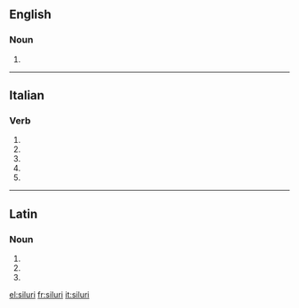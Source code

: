 ==English==

===Noun===
{{head|en|noun plural form}}

# {{plural of|silurus|lang=en}}

----

==Italian==

===Verb===
{{head|it|verb form}}

# {{inflection of|silurare||2|s|pres|indc|lang=it}}
# {{inflection of|silurare||1|s|pres|subj|lang=it}}
# {{inflection of|silurare||2|s|pres|subj|lang=it}}
# {{inflection of|silurare||3|s|pres|subj|lang=it}}
# {{inflection of|silurare||3|s|impr|lang=it}}

----

==Latin==

===Noun===
{{la-noun-form|silūrī}}

# {{inflection of|silūrus||nom|p|lang=la}}
# {{inflection of|silūrus||gen|s|lang=la}}
# {{inflection of|silūrus||voc|p|lang=la}}

[[el:siluri]]
[[fr:siluri]]
[[it:siluri]]